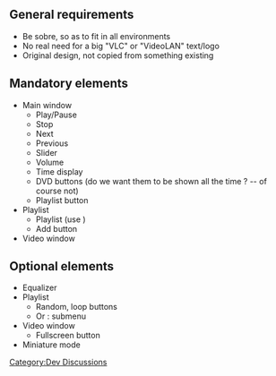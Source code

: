 {{Back to|VideoLAN Design}}
{{Historical}}
== General requirements ==

* Be sobre, so as to fit in all environments
* No real need for a big "VLC" or "VideoLAN" text/logo
* Original design, not copied from something existing

== Mandatory elements ==
* Main window
** Play/Pause
** Stop
** Next
** Previous
** Slider
** Volume
** Time display
** DVD buttons (do we want them to be shown all the time ? -- of course not)
** Playlist button
* Playlist
** Playlist (use <Playtree>)
** Add button
* Video window

==  Optional elements ==
* Equalizer
* Playlist
** Random, loop buttons
** Or : submenu
* Video window
** Fullscreen button
* Miniature mode

[[Category:Dev Discussions]]